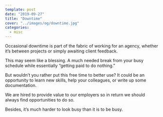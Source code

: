 ```yaml
---
template: post
date: "2019-09-27"
title: "Downtime"
cover: "../images/og/downtime.jpg"
categories:
  - misc
---
```


Occasional downtime is part of the fabric of working for an agency, whether it’s between projects or simply awaiting client feedback.

This may seem like a blessing. A much needed break from your busy schedule while essentially “getting paid to do nothing.”

But wouldn’t you rather put this free time to better use? It could be an opportunity to learn new skills, help your colleagues, or write up some documentation.

We are hired to provide value to our employers so in return we should always find opportunities to do so.

Besides, it’s much harder to look busy than it is to be busy.
